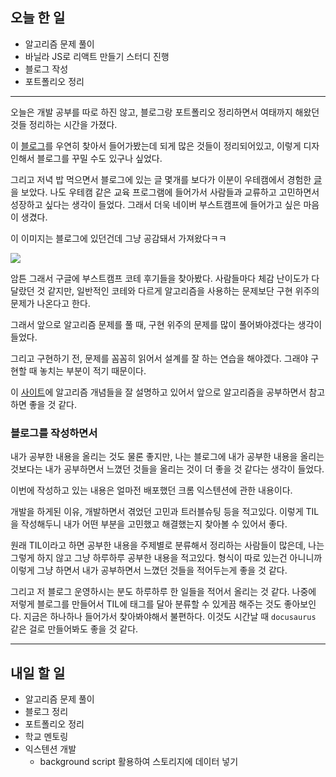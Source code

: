 ## 오늘 한 일

- 알고리즘 문제 풀이
- 바닐라 JS로 리액트 만들기 스터디 진행
- 블로그 작성
- 포트폴리오 정리

---

오늘은 개발 공부를 따로 하진 않고, 블로그랑 포트폴리오 정리하면서 여태까지 해왔던 것들 정리하는 시간을 가졌다.

이 [블로그](https://cho.sh/)를 우연히 찾아서 들어가봤는데 되게 많은 것들이 정리되어있고, 이렇게 디자인해서 블로그를 꾸밀 수도 있구나 싶었다.

그리고 저녁 밥 먹으면서 블로그에 있는 글 몇개를 보다가 이분이 우테캠에서 경험한 [글](https://cho.sh/w/E2CAE4)을 보았다. 나도 우테캠 같은 교육 프로그램에 들어가서 사람들과 교류하고 고민하면서 성장하고 싶다는 생각이 들었다. 그래서 더욱 네이버 부스트캠프에 들어가고 싶은 마음이 생겼다.

이 이미지는 블로그에 있던건데 그냥 공감돼서 가져왔다ㅋㅋ

![](https://cho.sh/assets/images/6B271D-3c5fa97b4575bdef97e54306868460d6.jpg)

암튼 그래서 구글에 부스트캠프 코테 후기들을 찾아봤다. 사람들마다 체감 난이도가 다 달랐던 것 같지만, 일반적인 코테와 다르게 알고리즘을 사용하는 문제보단 구현 위주의 문제가 나온다고 한다.

그래서 앞으로 알고리즘 문제를 풀 때, 구현 위주의 문제를 많이 풀어봐야겠다는 생각이 들었다.

그리고 구현하기 전, 문제를 꼼꼼히 읽어서 설계를 잘 하는 연습을 해야겠다. 그래야 구현할 때 놓치는 부분이 적기 때문이다.

이 [사이트](https://justicehui.github.io/tutorial/)에 알고리즘 개념들을 잘 설명하고 있어서 앞으로 알고리즘을 공부하면서 참고하면 좋을 것 같다.

### 블로그를 작성하면서

내가 공부한 내용을 올리는 것도 물론 좋지만, 나는 블로그에 내가 공부한 내용을 올리는 것보다는 내가 공부하면서 느꼈던 것들을 올리는 것이 더 좋을 것 같다는 생각이 들었다.

이번에 작성하고 있는 내용은 얼마전 배포했던 크롬 익스텐션에 관한 내용이다.

개발을 하게된 이유, 개발하면서 겪었던 고민과 트러블슈팅 등을 적고있다. 이렇게 TIL을 작성해두니 내가 어떤 부분을 고민했고 해결했는지 찾아볼 수 있어서 좋다.

원래 TIL이라고 하면 공부한 내용을 주제별로 분류해서 정리하는 사람들이 많은데, 나는 그렇게 하지 않고 그냥 하루하루 공부한 내용을 적고있다. 형식이 따로 있는건 아니니까 이렇게 그냥 하면서 내가 공부하면서 느꼈던 것들을 적어두는게 좋을 것 같다.

그리고 저 블로그 운영하시는 분도 하루하루 한 일들을 적어서 올리는 것 같다. 나중에 저렇게 블로그를 만들어서 TIL에 태그를 달아 분류할 수 있게끔 해주는 것도 좋아보인다. 지금은 하나하나 들어가서 찾아봐야해서 불편하다. 이것도 시간날 때 `docusaurus` 같은 걸로 만들어봐도 좋을 것 같다.

---

## 내일 할 일

- 알고리즘 문제 풀이
- 블로그 정리
- 포트폴리오 정리
- 학교 멘토링
- 익스텐션 개발
  - background script 활용하여 스토리지에 데이터 넣기
